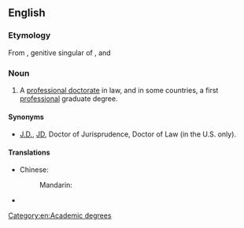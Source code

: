 ==English==

===Etymology===
From {{etyl|la|en}} {{term|juris||lang=la}}, genitive singular of {{term|jus||lang=la|law}}, and {{term|doctor||lang=la|teacher}}

===Noun===
{{wikipedia}}
{{en-noun|sg=[[juris|Juris]] [[Doctor]]}}

# A [[professional doctorate]] in law, and in some countries, a first [[professional degree|professional]] graduate degree. 

====Synonyms====
* [[J.D.]], [[JD]], Doctor of Jurisprudence, Doctor of Law (in the U.S. only).

====Translations====
{{trans-top|professional doctorate in law}}
* Chinese:
*: Mandarin: {{t|zh|法律博士|tr=fǎlǜ bóshì|sc=Hani}}
{{trans-mid}}
* {{trreq|Finnish}}
{{trans-bottom}}

[[Category:en:Academic degrees]]